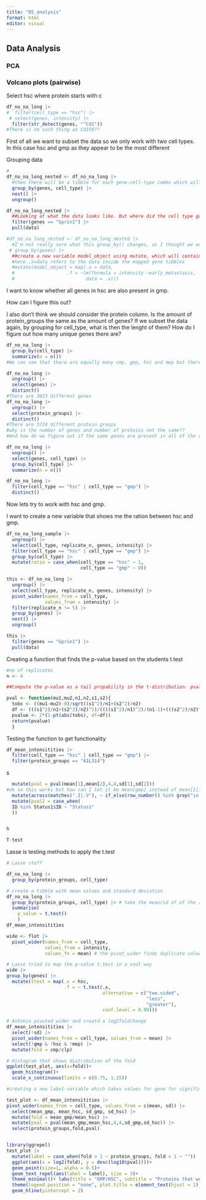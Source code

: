 ```yaml
---
title: "05_analysis"
format: html
editor: visual
---
```


## Data Analysis

### PCA

### Volcano plots (pairwise)

Select hsc where protein starts with c

```r
df_no_na_long |> 
#  filter(cell_type == "hsc") |> 
 # select(genes, intensity) |> 
  filter(str_detect(genes, "^Cd1"))
#There is no such thing as Cd150??
```

First of all we want to subset the data so we only work with two cell types. In this case hsc and gmp as they appear to be the most different

Grouping data

```r
# 
df_no_na_long_nested <- df_no_na_long |> 
  #then there will be a tibble for each gene-cell-type combo which will contain all the replicates
  group_by(genes, cell_type) |> 
  nest() |> 
  ungroup()
```

```r
df_no_na_long_nested |> 
  ##Looking at what the data looks like. But where did the cell type go?
  filter(genes == "Gprin1") |> 
  pull(data)
```

```r
#df_no_na_long_nested <- df_no_na_long_nested |> 
  #I'm not really sure what this group_by() changes, as I thought we were working with nested data by gene anyways... We need the group_by() to define which variable holds the elements to each of which we want to map
 # group_by(genes) |> 
  ##create a new variable model_object using mutate, which will contain the result of the map function. Then map that to the data we apply a linear function where expresion level is a function of early metastasis
  #here .x=data refers to the data inside the mapped gene tibbles
  #mutate(model_object = map(.x = data,
  #                   .f = ~lm(formula = intensity ~early_metastasis,
  #                          data = .x)))
```

I want to know whether all genes in hsc are also present in gmp.

How can I figure this out?

I also don't think we should consider the protein column. Is the amount of protein_groups the same as the amount of genes? If we subset the data again, by grouping for cell_type, what is then the lenght of them? How do I figure out how many unique genes there are?

```r
df_no_na_long |> 
  group_by(cell_type) |> 
  summarize(n = n())
#We can see that there are equally many cmp, gmp, hsc and mep but there are more clp's which is due to the no of replicates
```

```r
df_no_na_long |> 
  ungroup() |> 
  select(genes) |> 
  distinct()
#There are 3623 different genes
df_no_na_long |> 
  ungroup() |> 
  select(protein_groups) |> 
  distinct()
#There are 3724 different protein groups 
#why is the number of genes and number of proteins not the same??
#And how do we figure out if the same genes are present in all of the cell types?

```

```r
df_no_na_long |> 
  ungroup() |> 
  select(genes, cell_type) |> 
  group_by(cell_type) |> 
  summarize(n = n())
```

```r
df_no_na_long |> 
  filter(cell_type == "hsc" | cell_type == "gmp") |> 
  distinct()
```

Now lets try to work with hsc and gmp.

I want to create a new variable that shows me the ration between hsc and gmp.

```r
df_no_na_long_sample |> 
  ungroup() |> 
  select(cell_type, replicate_n, genes, intensity) |> 
  filter(cell_type == "hsc" | cell_type == "gmp") |> 
  group_by(cell_type) |> 
  mutate(ratio = case_when(cell_type == "hsc" ~ 1,
                           cell_type == "gmp" ~ 0))
```

```r
this <- df_no_na_long |> 
  ungroup() |> 
  select(cell_type, replicate_n, genes, intensity) |> 
  pivot_wider(names_from = cell_type,
              values_from = intensity) |> 
  filter(replicate_n != 5) |> 
  group_by(genes) |> 
  nest() |> 
  ungroup()
```

```r
this |> 
  filter(genes == "Gprin1") |> 
  pull(data)
```

Creating a function that finds the p-value based on the students t.test

```r
#no of replicates
n <- 4

##Compute the p-value as a tail propability in the t-distribution. pvalue=2*P(T>|tobs|). pt is the cdf distribution, so the propability that T is smaller than or equal to tobs is given by

pval <- function(mu1,mu2,n1,n2,s1,s2){
  tobs <- ((mu1-mu2)-0)/sqrt((s1^2)/n1+(s2^2)/n2)
  df <- (((s1^2)/n1+(s2^2)/n2)^2)/((((s1^2)/n1)^2)/(n1-1)+(((s2^2)/n2)^2)/(n2-1))
  pvalue <- 2*(1-pt(abs(tobs), df=df))
  return(pvalue)
  }

```

Testing the function to get functionality

```r
df_mean_intensitities |> 
  filter(cell_type == "hsc" | cell_type == "gmp") |> 
  filter(protein_groups == "A1L314") 
```

s

```r
  mutate(pval = pval(mean[1],mean[2],4,4,sd[1],sd[2]))
#ok so this works but how can I let it be mean[gmp] instead of mean[1]. ie a programatical solution...
  mutate(across(matches(".I|.V"), ~ if_else(row_number() %in% grep("in %", name), ./100, .)))
  mutate(pval2 = case_when(
  ID %in% Status1$ID ~ "Status1"
  ))


h

T-test
```

Lasse is testing methods to apply the t.test

```r
# Lasse stuff

df_no_na_long |> 
  group_by(protein_groups, cell_type)

# create a tibble with mean values and standard deviation
df_no_na_long |> 
  group_by(protein_groups, cell_type) |> # take the mean/sd of of the replicates for the protein groups and cell types.
  summarise(
    p_value = t.test()
    )
df_mean_intensitities

wide <- flot |> 
  pivot_wider(names_from = cell_type,
              values_from = intensity,
              values_fn = mean) # the pivot_wider finds duplicate values for intentcity, this is a way to mitigate that issue.

# Lasse tried to map the p-value t.test in a cool way
wide |> 
group_by(genes) |>
  mutate(ttest = map(.x = hsc,
                     .f = ~ t.test(.x,
                                   alternative = c("two.sided",
                                                   "less",
                                                   "greater"),
                                   conf.level = 0.99)))
```

```r
# Antonio pivoted wider and creatd a log2foldchange
df_mean_intensitities |> 
  select(!sd) |> 
  pivot_wider(names_from = cell_type, values_from = mean) |> 
  select(!gmp & !hsc & !mep) |> 
  mutate(fold = cmp/clp) 

```

```r
# Histogram that shows distribution of the fold
ggplot(test_plot, aes(x=fold))+
  geom_histogram()+
  scale_x_continuous(limits = c(0.75, 1.25))
```

```r
#creating a new label-variable which takes values for gene for significant genes only and otherwise leaves it as "" otherwise there would be waaaay too many (>2000) gene names 

test_plot <- df_mean_intensitities |> 
pivot_wider(names_from = cell_type, values_from = c(mean, sd)) |> 
  select(mean_gmp, mean_hsc, sd_gmp, sd_hsc) |> 
  mutate(fold = mean_gmp/mean_hsc) |> 
  mutate(pval = pval(mean_gmp,mean_hsc,4,4,sd_gmp,sd_hsc)) |> 
  select(protein_groups,fold,pval)


library(ggrepel) 
test_plot |>
  mutate(label = case_when(fold > 1 ~ protein_groups, fold < 1 ~ "")) |>
  ggplot(aes(x = log2(fold), y = desc(log10(pval))))+
  geom_point(size=1, alpha = 0.5)+
  geom_text_repel(aes(label = label), size = 3)+
  theme_minimal()+ labs(title = "GMP/HSC", subtitle = "Proteins that were more expressed in GMP are highlighted", x = "fold", y = "-log10(p)", caption = "proteomics data")+
  theme(legend.position = "none", plot.title = element_text(hjust = 1), plot.subtitle = element_text(hjust = 1))+
  geom_hline(yintercept = 2)

```
